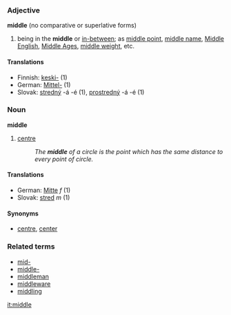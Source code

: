 ===Adjective===
'''middle''' (no comparative or superlative forms)
# being in the '''middle''' or [[in-between]]; as [[middle point]], [[middle name]], [[Middle English]], [[Middle Ages]], [[middle weight]], etc.
==== Translations ====
*Finnish: [[keski-]] (1)
*German: [[Mittel-]] (1)
*Slovak: [[stredný]] -á -é (1), [[prostredný]] -á -é (1)

===Noun===
'''middle'''
# [[centre]]
#:''The '''middle''' of a circle is the point which has the same distance to every point of circle.''
==== Translations ====
*German: [[Mitte]] ''f'' (1)
*Slovak: [[stred]] ''m'' (1)

====Synonyms====
*[[centre]], [[center]]

===Related terms===
*[[mid-]]
*[[middle-]]
*[[middleman]]
*[[middleware]]
*[[middling]]

[[it:middle]]